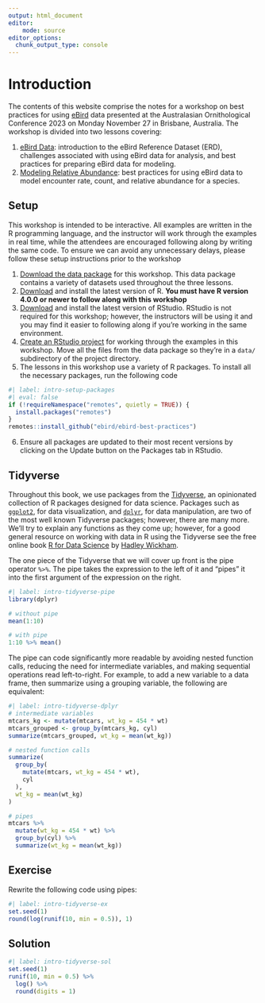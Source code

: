 ```yaml
---
output: html_document
editor:
    mode: source
editor_options: 
  chunk_output_type: console
---
```


# Introduction {.unnumbered}

The contents of this website comprise the notes for a workshop on best practices for using [eBird](https://ebird.org/home) data presented at the Australasian Ornithological Conference 2023 on Monday November 27 in Brisbane, Australia. The workshop is divided into two lessons covering:

1.  [eBird Data](ebird.qmd): introduction to the eBird Reference Dataset (ERD), challenges associated with using eBird data for analysis, and best practices for preparing eBird data for modeling.
2.  [Modeling Relative Abundance](abundance.qmd): best practices for using eBird data to model encounter rate, count, and relative abundance for a species.

## Setup {#sec-intro-setup}

This workshop is intended to be interactive. All examples are written in the R programming language, and the instructor will work through the examples in real time, while the attendees are encouraged following along by writing the same code. To ensure we can avoid any unnecessary delays, please follow these setup instructions prior to the workshop

1.  [Download the data package](https://drive.google.com/file/d/1Qj20L2VCIiGQc8qt3L3qiwvoJYJnTudA/view?usp=sharing) for this workshop. This data package contains a variety of datasets used throughout the three lessons.
2.  [Download](https://cloud.r-project.org/) and install the latest version of R. **You must have R version 4.0.0 or newer to follow along with this workshop**
3.  [Download](https://posit.co/download/rstudio-desktop/#download) and install the latest version of RStudio. RStudio is not required for this workshop; however, the instructors will be using it and you may find it easier to following along if you're working in the same environment.
4.  [Create an RStudio project](https://support.posit.co/hc/en-us/articles/200526207-Using-RStudio-Projects) for working through the examples in this workshop. Move all the files from the data package so they're in a `data/` subdirectory of the project directory.
5.  The lessons in this workshop use a variety of R packages. To install all the necessary packages, run the following code

```r
#| label: intro-setup-packages
#| eval: false
if (!requireNamespace("remotes", quietly = TRUE)) {
  install.packages("remotes")
}
remotes::install_github("ebird/ebird-best-practices")
```

6.  Ensure all packages are updated to their most recent versions by clicking on the Update button on the Packages tab in RStudio.

## Tidyverse {#sec-intro-tidyverse}

Throughout this book, we use packages from the [Tidyverse](https://www.tidyverse.org/), an opinionated collection of R packages designed for data science. Packages such as [`ggplot2`](https://ggplot2.tidyverse.org/), for data visualization, and [`dplyr`](https://dplyr.tidyverse.org/), for data manipulation, are two of the most well known Tidyverse packages; however, there are many more. We'll try to explain any functions as they come up; however, for a good general resource on working with data in R using the Tidyverse see the free online book [R for Data Science](https://r4ds.hadley.nz/) by [Hadley Wickham](https://hadley.nz/).

The one piece of the Tidyverse that we will cover up front is the pipe operator `%>%`. The pipe takes the expression to the left of it and "pipes" it into the first argument of the expression on the right.

```r
#| label: intro-tidyverse-pipe
library(dplyr)

# without pipe
mean(1:10)

# with pipe
1:10 %>% mean()
```

The pipe can code significantly more readable by avoiding nested function calls, reducing the need for intermediate variables, and making sequential operations read left-to-right. For example, to add a new variable to a data frame, then summarize using a grouping variable, the following are equivalent:

```r
#| label: intro-tidyverse-dplyr
# intermediate variables
mtcars_kg <- mutate(mtcars, wt_kg = 454 * wt)
mtcars_grouped <- group_by(mtcars_kg, cyl)
summarize(mtcars_grouped, wt_kg = mean(wt_kg))

# nested function calls
summarize(
  group_by(
    mutate(mtcars, wt_kg = 454 * wt),
    cyl
  ),
  wt_kg = mean(wt_kg)
)

# pipes
mtcars %>% 
  mutate(wt_kg = 454 * wt) %>% 
  group_by(cyl) %>% 
  summarize(wt_kg = mean(wt_kg))
```

::: {.callout-caution icon="false"}
## Exercise

Rewrite the following code using pipes:

```r
#| label: intro-tidyverse-ex
set.seed(1)
round(log(runif(10, min = 0.5)), 1)
```
:::

::: {.callout-note icon="false" collapse="true"}
## Solution

```r
#| label: intro-tidyverse-sol
set.seed(1)
runif(10, min = 0.5) %>% 
  log() %>% 
  round(digits = 1)
```
:::
